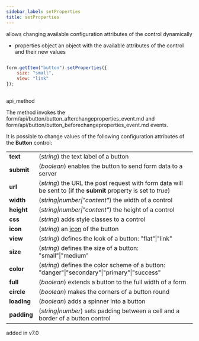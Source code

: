 ```yaml
---
sidebar_label: setProperties
title: setProperties
---
```



          


<Short>
 allows changing available configuration attributes of the control dynamically


</Short>



- properties   object      an object with the available attributes of the control and their new values


~~~js

form.getItem("button").setProperties({
    size: "small", 
    view: "link"
});
 

~~~
 api_method

<Descr>


The method invokes the form/api/button/button_afterchangeproperties_event.md and form/api/button/button_beforechangeproperties_event.md events.

It is possible to change values of the following configuration attributes of the <strong>Button</strong> control:

<table class="webixdoc_links">
	<tbody>
		<tr>
			<td class="webixdoc_links0"><b>text</b></td>
			<td>(<i>string</i>) the text label of a button </td>
		</tr>
		<tr>
			<td class="webixdoc_links0"><b>submit</b></td>
			<td>(<i>boolean</i>) enables the button to send form data to a server </td>
		</tr>
		<tr>
			<td class="webixdoc_links0"><b>url</b></td>
			<td>(<i>string</i>) the URL the post request with form data will be sent to (if the <b>submit</b> property is set to <i>true</i>)</td>
		</tr>
		<tr>
			<td class="webixdoc_links0"><b>width</b></td>
			<td>(<i>string|number|"content"</i>) the width of a control </td>
		</tr>
		<tr>
			<td class="webixdoc_links0"><b>height</b></td>
			<td>(<i>string|number|"content"</i>) the height of a control </td>
		</tr>
		<tr>
			<td class="webixdoc_links0"><b>css</b></td>
			<td>(<i>string</i>) adds style classes to a control </td>
		</tr>
		<tr>
			<td class="webixdoc_links0"><b>icon</b></td>
			<td>(<i>string</i>) an <a href="https://docs.dhtmlx.com/suite/helpers__icon.html">icon</a> of the button</td>
		</tr>
		<tr>
			<td class="webixdoc_links0"><b>view</b></td>
			<td>(<i>string</i>) defines the look of a button: "flat"|"link"</td>
		</tr>
		<tr>
			<td class="webixdoc_links0"><b>size</b></td>
			<td>(<i>string</i>) defines the size of a button: "small"|"medium"</td>
		</tr>
		<tr>
			<td class="webixdoc_links0"><b>color</b></td>
			<td>(<i>string</i>) defines the color scheme of a button: "danger"|"secondary"|"primary"|"success"</td>
		</tr>
		<tr>
			<td class="webixdoc_links0"><b>full</b></td>
			<td>(<i>boolean</i>) extends a button to the full width of a form</td>
		</tr>
		<tr>
			<td class="webixdoc_links0"><b>circle</b></td>
			<td>(<i>boolean</i>) makes the corners of a button round</td>
		</tr>
		<tr>
			<td class="webixdoc_links0"><b>loading</b></td>
			<td>(<i>boolean</i>) adds a spinner into a button</td>
		</tr>
		<tr>
			<td class="webixdoc_links0"><b>padding</b></td>
			<td>(<i>string|number</i>) sets padding between a cell and a border of a button control</td>
		</tr>
    </tbody>
</table>



</Descr>


 added in v7.0


